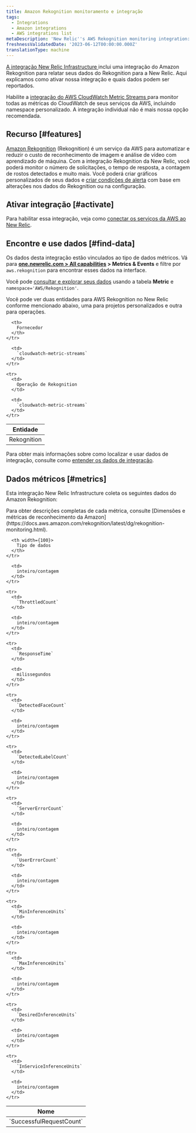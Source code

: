 ```yaml
---
title: Amazon Rekognition monitoramento e integração
tags:
  - Integrations
  - Amazon integrations
  - AWS integrations list
metaDescription: 'New Relic''s AWS Rekognition monitoring integration: what data it reports, and how to enable it.'
freshnessValidatedDate: '2023-06-12T00:00:00.000Z'
translationType: machine
---
```


[A integração New Relic Infrastructure ](/docs/infrastructure/integrations-getting-started/getting-started/introduction-infrastructure-integrations)inclui uma integração do Amazon Rekognition para relatar seus dados do Rekognition para a New Relic. Aqui explicamos como ativar nossa integração e quais dados podem ser reportados.

Habilite a [integração do AWS CloudWatch Metric Streams ](/docs/infrastructure/amazon-integrations/aws-integrations-list/aws-metric-stream/)para monitor todas as métricas do CloudWatch de seus serviços da AWS, incluindo namespace personalizado. A integração individual não é mais nossa opção recomendada.

## Recurso [#features]

[Amazon Rekognition](https://aws.amazon.com/rekognition/) (Rekognition) é um serviço da AWS para automatizar e reduzir o custo de reconhecimento de imagem e análise de vídeo com aprendizado de máquina. Com a integração Rekognition da New Relic, você poderá monitor o número de solicitações, o tempo de resposta, a contagem de rostos detectados e muito mais. Você poderá criar gráficos personalizados de seus dados e [criar condições de alerta](/docs/infrastructure/new-relic-infrastructure/infrastructure-alert-conditions/infrastructure-alerts-add-edit-or-view-host-alert-information) com base em alterações nos dados do Rekognition ou na configuração.

## Ativar integração [#activate]

Para habilitar essa integração, veja como [conectar os serviços da AWS ao New Relic](/docs/infrastructure/amazon-integrations/connect/aws-metric-stream/#set-up-metric-stream).

## Encontre e use dados [#find-data]

Os dados desta integração estão vinculados ao tipo de dados métricos. Vá para <DoNotTranslate>**[one.newrelic.com > All capabilities](https://one.newrelic.com/all-capabilities) > Metrics & Events**</DoNotTranslate> e filtre por `aws.rekognition` para encontrar esses dados na interface.

Você pode [consultar e explorar seus dados](/docs/using-new-relic/data/understand-data/query-new-relic-data) usando a tabela <DoNotTranslate>**Metric**</DoNotTranslate> e `namespace='AWS/Rekognition'`.

Você pode ver duas entidades para AWS Rekognition no New Relic conforme mencionado abaixo, uma para projetos personalizados e outra para operações.

<table>
  <thead>
    <tr>
      <th>
        Entidade
      </th>

      <th>
        Fornecedor
      </th>
    </tr>
  </thead>

  <tbody>
    <tr>
      <td>
        Rekognition
      </td>

      <td>
        `cloudwatch-metric-streams`
      </td>
    </tr>

    <tr>
      <td>
        Operação de Rekognition
      </td>

      <td>
        `cloudwatch-metric-streams`
      </td>
    </tr>
  </tbody>
</table>

Para obter mais informações sobre como localizar e usar dados de integração, consulte como [entender os dados de integração](/docs/infrastructure/integrations/find-use-infrastructure-integration-data).

## Dados métricos [#metrics]

Esta integração New Relic Infrastructure coleta os seguintes dados do Amazon Rekognition:

<Callout variant="tip">
  Para obter descrições completas de cada métrica, consulte [Dimensões e métricas de reconhecimento da Amazon](https://docs.aws.amazon.com/rekognition/latest/dg/rekognition-monitoring.html).
</Callout>

<table>
  <thead>
    <tr>
      <th width={200}>
        Nome
      </th>

      <th width={100}>
        Tipo de dados
      </th>
    </tr>
  </thead>

  <tbody>
    <tr>
      <td>
        `SuccessfulRequestCount`
      </td>

      <td>
        inteiro/contagem
      </td>
    </tr>

    <tr>
      <td>
        `ThrottledCount`
      </td>

      <td>
        inteiro/contagem
      </td>
    </tr>

    <tr>
      <td>
        `ResponseTime`
      </td>

      <td>
        milissegundos
      </td>
    </tr>

    <tr>
      <td>
        `DetectedFaceCount`
      </td>

      <td>
        inteiro/contagem
      </td>
    </tr>

    <tr>
      <td>
        `DetectedLabelCount`
      </td>

      <td>
        inteiro/contagem
      </td>
    </tr>

    <tr>
      <td>
        `ServerErrorCount`
      </td>

      <td>
        inteiro/contagem
      </td>
    </tr>

    <tr>
      <td>
        `UserErrorCount`
      </td>

      <td>
        inteiro/contagem
      </td>
    </tr>

    <tr>
      <td>
        `MinInferenceUnits`
      </td>

      <td>
        inteiro/contagem
      </td>
    </tr>

    <tr>
      <td>
        `MaxInferenceUnits`
      </td>

      <td>
        inteiro/contagem
      </td>
    </tr>

    <tr>
      <td>
        `DesiredInferenceUnits`
      </td>

      <td>
        inteiro/contagem
      </td>
    </tr>

    <tr>
      <td>
        `InServiceInferenceUnits`
      </td>

      <td>
        inteiro/contagem
      </td>
    </tr>
  </tbody>
</table>